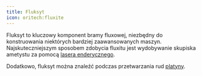 ```yaml
---  
title: Fluksyt  
icon: oritech:fluxite  
---  
```


Fluksyt to kluczowy komponent bramy fluxowej, niezbędny do konstruowania niektórych bardziej zaawansowanych maszyn.  
Najskuteczniejszym sposobem zdobycia fluxitu jest wydobywanie skupiska ametystu za pomocą [lasera enderycznego](../interaction/enderic_laser).  

Dodatkowo, fluksyt można znaleźć podczas przetwarzania rud [platyny](../resources/platinum).  

<center>  
<ModAsset location="oritech:area/fluxite_mining" width={800} />  
</center>  
